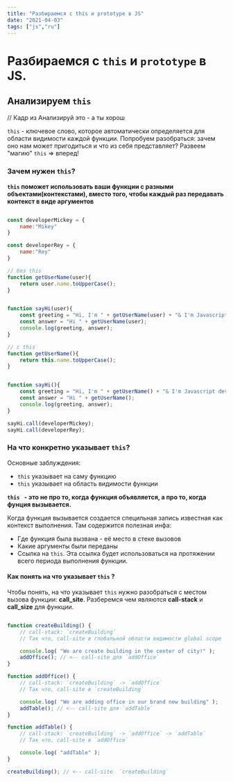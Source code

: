```yaml
---
title: "Разбираемся с this и prototype в JS" 
date: "2021-04-03"
tags: ["js","ru"]
---
```


# Разбираемся с `this` и `prototype` в JS.

## Анализируем `this`

// Кадр из Анализируй это - а ты хорош

`this` - ключевое слово, которое автоматически определяется для области видимости каждой функции. Попробуем разобраться: зачем оно нам может пригодиться и что из себя представляет? Развеем "магию" `this` => вперед!

### Зачем нужен `this`? 

__`this` поможет использовать ваши функции с разными объектами(контекстами), вместо того, чтобы каждый раз передавать контекст в виде аргументов__


```javascript

const developerMickey = {
	name:"Mikey"
}

const developerRey = {
	name:"Rey"
}

// без this
function getUserName(user){
	return user.name.toUpperCase();
}


function sayHi(user){
	const greeting = "Hi, I'm " + getUserName(user) + "& I'm Javascript developer.";
	const answer = "Hi " + getUserName(user);
	console.log(greeting, answer);
}

// с this
function getUserName(){
	return this.name.toUpperCase();
}


function sayHi(){
	const greeting = "Hi, I'm " + getUserName() + "& I'm Javascript developer.";
	const answer = "Hi " + getUserName();
	console.log(greeting, answer);
}

sayHi.call(developerMickey);
sayHi.call(developerRey);

```
### На что конкретно указывает `this`?

Основные заблуждения: 

* `this` указывает на саму функцию
* `this` указывает на область видимости функции

__`this	` - это не про то, когда функция объявляется, а про то, когда фунция вызывается.__

Когда функция вызывается создается специльная запись известная как контекст выполнения. Там содержится полезная инфа:

* Где функция была вызвана - её место в стеке вызовов
* Какие аргументы были переданы
* Ссылка на `this`. Эта ссылка будет использоваться на протяжении всего периода выполнения функции.

#### Как понять на что указывает `this` ?

Чтобы понять, на что указывает `this` нужно разобраться с местом вызова функции: __call_site__.
Разберемся чем являются __call-stack__ и __call_size__ для функции. 

```javascript

function createBuilding() {
    // call-stack: `createBuilding`
    // Так что, call-site в глобальной области видимости global scope

    console.log( "We are create building in the center of city!" );
    addOffice(); // <-- call-site для `addOffice`
}

function addOffice() {
    // call-stack: `createBuilding` -> `addOffice`
    // Так что, call-site в `createBuilding`

    console.log( "We are adding office in our brand new building" );
    addTable(); // <-- call-site для `addTable`
}

function addTable() {
    // call-stack: `createBuilding` -> `addOffice` -> `addTable`
    // Так что, call-site в `addOffice`

    console.log( "addTable" );
}

createBuilding(); // <-- call-site  `createBuilding`

```

